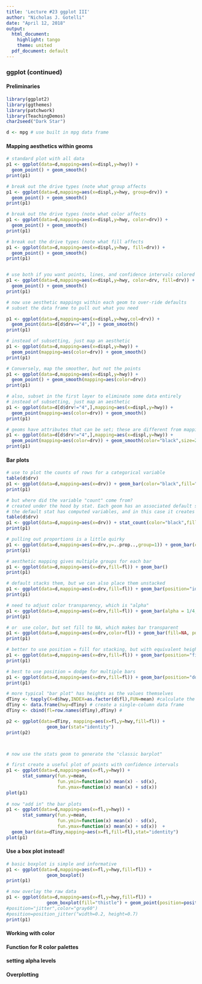 ```yaml
---
title: 'Lecture #23 ggplot III'
author: "Nicholas J. Gotelli"
date: "April 12, 2018"
output:
  html_document:
    highlight: tango
    theme: united
  pdf_document: default
---
```

### ggplot (continued)

#### Preliminaries
```r
library(ggplot2)
library(ggthemes)
library(patchwork)
library(TeachingDemos)
char2seed("Dark Star")

d <- mpg # use built in mpg data frame

```
#### Mapping aesthetics within geoms
```r
# standard plot with all data
p1 <- ggplot(data=d,mapping=aes(x=displ,y=hwy)) +
  geom_point() + geom_smooth()
print(p1)

# break out the drive types (note what group affects
p1 <- ggplot(data=d,mapping=aes(x=displ,y=hwy, group=drv)) +
  geom_point() + geom_smooth()
print(p1)

# break out the drive types (note what color affects
p1 <- ggplot(data=d,mapping=aes(x=displ,y=hwy, color=drv)) +
  geom_point() + geom_smooth()
print(p1)

# break out the drive types (note what fill affects
p1 <- ggplot(data=d,mapping=aes(x=displ,y=hwy, fill=drv)) +
  geom_point() + geom_smooth()
print(p1)


# use both if you want points, lines, and confidence intervals colored
p1 <- ggplot(data=d,mapping=aes(x=displ,y=hwy, color=drv, fill=drv)) +
  geom_point() + geom_smooth()
print(p1)

# now use aesthetic mappings within each geom to over-ride defaults
# subset the data frame to pull out what you need

p1 <- ggplot(data=d,mapping=aes(x=displ,y=hwy,col=drv)) +
  geom_point(data=d[d$drv=="4",]) + geom_smooth()
print(p1)

# instead of subsetting, just map an aesthetic
p1 <- ggplot(data=d,mapping=aes(x=displ,y=hwy)) +
  geom_point(mapping=aes(color=drv)) + geom_smooth()
print(p1)

# Conversely, map the smoother, but not the points
p1 <- ggplot(data=d,mapping=aes(x=displ,y=hwy)) +
  geom_point() + geom_smooth(mapping=aes(color=drv))
print(p1)

# also, subset in the first layer to eliminate some data entirely
# instead of subsetting, just map an aesthetic
p1 <- ggplot(data=d[d$drv!="4",],mapping=aes(x=displ,y=hwy)) +
  geom_point(mapping=aes(color=drv)) + geom_smooth()
print(p1)

# geoms have attributes that can be set; these are different from mappings
p1 <- ggplot(data=d[d$drv!="4",],mapping=aes(x=displ,y=hwy)) +
  geom_point(mapping=aes(color=drv)) + geom_smooth(color="black",size=2,fill="steelblue") # add ,method="lm")
print(p1)
```


#### Bar plots
```r
# use to plot the counts of rows for a categorical variable
table(d$drv)
p1 <- ggplot(data=d,mapping=aes(x=drv)) + geom_bar(color="black",fill="goldenrod")
print(p1)

# but where did the variable "count" come from?
# created under the hood by stat. Each geom has an associated default stat
# the default stat has computed variables, and in this case it creates count
table(d$drv)
p1 <- ggplot(data=d,mapping=aes(x=drv)) + stat_count(color="black",fill="goldenrod")
print(p1)

# pulling out proportions is a little quirky
p1 <- ggplot(data=d,mapping=aes(x=drv,y=..prop..,group=1)) + geom_bar(color="black",fill="goldenrod")
print(p1)

# aesthetic mapping gives multiple groups for each bar
p1 <- ggplot(data=d,mapping=aes(x=drv,fill=fl)) + geom_bar()
print(p1)

# default stacks them, but we can also place them unstacked
p1 <- ggplot(data=d,mapping=aes(x=drv,fill=fl)) + geom_bar(position="identity")
print(p1)

# need to adjust color transparency, which is "alpha"
p1 <- ggplot(data=d,mapping=aes(x=drv,fill=fl)) + geom_bar(alpha = 1/4, position="identity")
print(p1)

# or  use color, but set fill to NA, which makes bar transparent 
p1 <- ggplot(data=d,mapping=aes(x=drv,color=fl)) + geom_bar(fill=NA, position="identity")
print(p1)

# better to use position = fill for stacking, but with equivalent height
p1 <- ggplot(data=d,mapping=aes(x=drv,fill=fl)) + geom_bar(position="fill")
print(p1)

# best to use position = dodge for multiple bars
p1 <- ggplot(data=d,mapping=aes(x=drv,fill=fl)) + geom_bar(position="dodge",color="black",size=1)
print(p1)

# more typical "bar plot" has heights as the values themselves
dTiny <- tapply(X=d$hwy,INDEX=as.factor(d$fl),FUN=mean) #calculate the means
dTiny <- data.frame(hwy=dTiny) # create a single-column data frame
dTiny <- cbind(fl=row.names(dTiny),dTiny) # 

p2 <- ggplot(data=dTiny, mapping=aes(x=fl,y=hwy,fill=fl)) +
               geom_bar(stat="identity")
print(p2)



# now use the stats geom to generate the "classic barplot"

# first create a useful plot of points with confidence intervals
p1 <- ggplot(data=d,mapping=aes(x=fl,y=hwy)) +
      stat_summary(fun.y=mean,
                   fun.ymin=function(x) mean(x) - sd(x),
                   fun.ymax=function(x) mean(x) + sd(x))  
plot(p1)
                   
# now "add in" the bar plots
p1 <- ggplot(data=d,mapping=aes(x=fl,y=hwy)) +
      stat_summary(fun.y=mean,
                   fun.ymin=function(x) mean(x) - sd(x),
                   fun.ymax=function(x) mean(x) + sd(x))  +
  geom_bar(data=dTiny,mapping=aes(x=fl,fill=fl),stat="identity")
plot(p1)
```



#### Use a box plot instead!

```r
# basic boxplot is simple and informative
p1 <- ggplot(data=d,mapping=aes(x=fl,y=hwy,fill=fl)) +
               geom_boxplot()
print(p1)

# now overlay the raw data
p1 <- ggplot(data=d,mapping=aes(x=fl,y=hwy,fill=fl)) +
               geom_boxplot(fill="thistle") + geom_point(position=position_jitter(width=0.2,height=0.7),color="grey60")
#position="jitter",color="gray60")
#position=position_jitter("width=0.2, height=0.7)
print(p1)
```


#### Working with color

#### Function for R color palettes 

#### setting alpha levels

#### Overplotting
